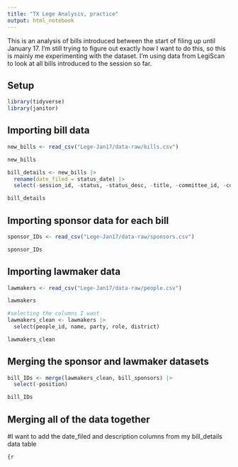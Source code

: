 ```yaml
---
title: "TX Lege Analysis, practice"
output: html_notebook
---
```


This is an analysis of bills introduced between the start of filing up until
January 17. I'm still trying to figure out exactly how I want to do this, so
this is mainly me experimenting with the dataset. I'm using data from LegiScan
to look at all bills introduced to the session so far. 

## Setup 
```r
library(tidyverse)
library(janitor)
```
## Importing bill data 

```r
new_bills <- read_csv("Lege-Jan17/data-raw/bills.csv")

new_bills
```

```r
bill_details <- new_bills |> 
  rename(date_filed = status_date) |> 
  select(-session_id, -status, -status_desc, -title, -committee_id, -committee, -last_action_date, -last_action, -url, -state_link)

bill_details
```

## Importing sponsor data for each bill 

```r
sponsor_IDs <- read_csv("Lege-Jan17/data-raw/sponsors.csv")

sponsor_IDs
```

## Importing lawmaker data

```r
lawmakers <- read_csv("Lege-Jan17/data-raw/people.csv")

lawmakers
```

```r
#selecting the columns I want
lawmakers_clean <- lawmakers |> 
  select(people_id, name, party, role, district)

lawmakers_clean
```

## Merging the sponsor and lawmaker datasets

```r
bill_IDs <- merge(lawmakers_clean, bill_sponsors) |> 
  select(-position)

bill_IDs
```

## Merging all of the data together 

#I want to add the date_filed and description columns from my bill_details data table 

```{r
```



